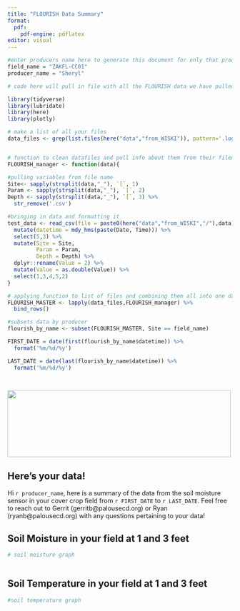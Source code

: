 ```yaml
---
title: "FLOURISH Data Summary"
format: 
  pdf:
    pdf-engine: pdflatex
editor: visual
---
```


```r

#enter producers name here to generate this document for only that producer
field_name = "ZAKFL-CC01"
producer_name = "Sheryl"

# code here will pull in file with all the FLOURISH data we have pulled out of WISKI. Then it  will sort by whatever fieldID we give it to isolate single producer data. Then it will use the field ID to populate the producers first name and a FIRST_DATE and LAST DATE.

library(tidyverse)
library(lubridate)
library(here)
library(plotly)

# make a list of all your files
data_files <- grep(list.files(here("data","from_WISKI")), pattern='.log', invert=TRUE, value=TRUE)


# function to clean datafiles and pull info about them from their filenames
FLOURISH_manager <- function(data){

#pulling variables from file name
Site<- sapply(strsplit(data,"_"), `[`, 1)
Param <- sapply(strsplit(data,"_"), `[`, 2)
Depth <- sapply(strsplit(data,"_"), `[`, 3) %>% 
  str_remove('.csv')

#bringing in data and formatting it
test_data <- read_csv(file = paste0(here("data","from_WISKI","/"),data), skip = 15,locale=locale(encoding="latin1"), name_repair = 'check_unique') %>% 
  mutate(datetime = mdy_hms(paste(Date, Time))) %>% 
  select(5,3) %>% 
  mutate(Site = Site,
         Param = Param,
         Depth = Depth) %>% 
  dplyr::rename(Value = 2) %>%
  mutate(Value = as.double(Value)) %>% 
  select(1,3,4,5,2)
} 

# applying function to list of files and combining them all into one dataframe
FLOURISH_MASTER <- lapply(data_files,FLOURISH_manager) %>% 
  bind_rows()

#subsets data by producer
flourish_by_name <- subset(FLOURISH_MASTER, Site == field_name)

FIRST_DATE = date(first(flourish_by_name$datetime)) %>% 
  format('%m/%d/%y')

LAST_DATE = date(last(flourish_by_name$datetime)) %>% 
  format('%m/%d/%y')

 
```

![](R:/_06_Photos/PCD_LOGO.jpg){#id .class width="500" height="150px"}

## Here's your data!

Hi `r producer_name`, here is a summary of the data from the soil moisture sensor in your cover crop field from `r FIRST_DATE` to `r LAST_DATE`. Feel free to reach out to Gerrit (gerritb\@palousecd.org) or Ryan (ryanb\@palousecd.org) with any questions pertaining to your data!

## Soil Moisture in your field at 1 and 3 feet

```r

# soil moisture graph
                      
```

## Soil Temperature in your field at 1 and 3 feet

```r

#soil temperature graph

```
